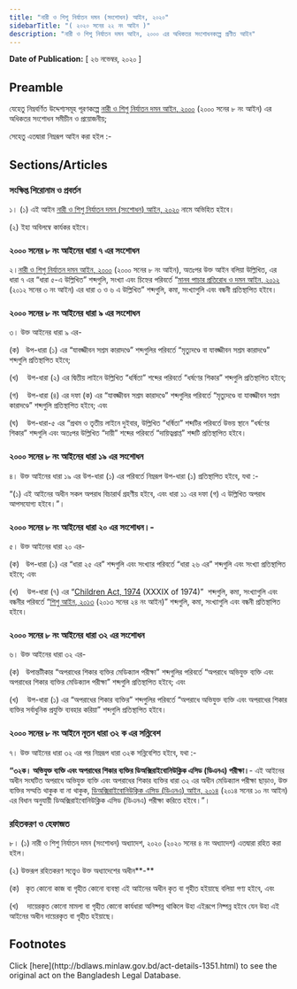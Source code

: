```yaml
---
title: "নারী ও শিশু নির্যাতন দমন (সংশোধন) আইন, ২০২০"
sidebarTitle: "( ২০২০ সনের ২২ নং আইন )"
description: "নারী ও শিশু নির্যাতন দমন আইন, ২০০০ এর অধিকতর সংশোধনকল্পে প্রণীত আইন"
---
```


**Date of Publication:** [ ২৬ নভেম্বর, ২০২০ ]

## Preamble

যেহেতু নিম্নবর্ণিত উদ্দেশ্যসমূহ পূরণকল্পে [নারী ও শিশু নির্যাতন দমন আইন, ২০০০](/laws/volume-32/act-835 "নারী ও শিশু নির্যাতন দমন আইন, ২০০০") (২০০০ সনের ৮ নং আইন) এর অধিকতর সংশোধন সমীচীন ও প্রয়োজনীয়;

সেহেতু এতদ্বারা নিম্নরূপ আইন করা হইল :-

## Sections/Articles

### সংক্ষিপ্ত শিরোনাম ও প্রবর্তন

১। (১) এই আইন [নারী ও শিশু নির্যাতন দমন (সংশোধন) আইন, ২০২০](/laws/volume-50/act-1351 "নারী ও শিশু নির্যাতন দমন (সংশোধন) আইন, ২০২০") নামে অভিহিত হইবে।

(২) ইহা অবিলম্বে কার্যকর হইবে।

### ২০০০ সনের ৮ নং আইনের ধারা ৭ এর সংশোধন

২।[নারী ও শিশু নির্যাতন দমন আইন, ২০০০](/laws/volume-32/act-835 "নারী ও শিশু নির্যাতন দমন আইন, ২০০০") (২০০০ সনের ৮ নং আইন), অতঃপর উক্ত আইন বলিয়া উল্লিখিত, এর ধারা ৭ এর “ধারা ৫-এ উল্লিখিত” শব্দগুলি, সংখ্যা এবং চিহ্নের পরিবর্তে “[মানব পাচার প্রতিরোধ ও দমন আইন, ২০১২](/laws/volume-42/act-1086 "মানব পাচার প্রতিরোধ ও দমন আইন, ২০১২") (২০১২ সনের ৩ নং আইন) এর ধারা ৩ ও ৬ এ উল্লিখিত” শব্দগুলি, কমা, সংখ্যাগুলি এবং বন্ধনী প্রতিস্থাপিত হইবে।

### ২০০০ সনের ৮ নং আইনের ধারা ৯ এর সংশোধন

৩। উক্ত আইনের ধারা ৯ এর-

(ক)   উপ-ধারা (১) এর “যাবজ্জীবন সশ্রম কারাদণ্ডে” শব্দগুলির পরিবর্তে “মৃত্যুদণ্ডে বা যাবজ্জীবন সশ্রম কারাদণ্ডে” শব্দগুলি প্রতিস্থাপিত হইবে;

(খ)    উপ-ধারা (২) এর দ্বিতীয় লাইনে উল্লিখিত “ধর্ষিতা” শব্দের পরিবর্তে “ধর্ষণের শিকার” শব্দগুলি প্রতিস্থাপিত হইবে;

(গ)    উপ-ধারা (৪) এর দফা (ক) এর “যাবজ্জীবন সশ্রম কারাদণ্ডে” শব্দগুলির পরিবর্তে “মৃত্যুদণ্ডে বা যাবজ্জীবন সশ্রম কারাদণ্ডে” শব্দগুলি প্রতিস্থাপিত হইবে; এবং

(ঘ)    উপ-ধারা-৫ এর “প্রথম ও তৃতীয় লাইনে দুইবার, উল্লিখিত “ধর্ষিতা” শব্দটির পরিবর্তে উভয় স্থানে “ধর্ষণের শিকার” শব্দগুলি এবং অতঃপর উল্লিখিত “দায়ী” শব্দের পরিবর্তে “দায়িত্বপ্রাপ্ত” শব্দটি প্রতিস্থাপিত হইবে।

### ২০০০ সনের ৮ নং আইনের ধারা ১৯ এর সংশোধন

৪। উক্ত আইনের ধারা ১৯ এর উপ-ধারা (১) এর পরিবর্তে নিম্নরূপ উপ-ধারা (১) প্রতিস্থাপিত হইবে, যথা :-

“(১) এই আইনের অধীন সকল অপরাধ বিচারার্থ গ্রহণীয় হইবে, এবং ধারা ১১ এর দফা (গ) এ উল্লিখিত অপরাধ আপসযোগ্য হইবে।”।

### ২০০০ সনের ৮ নং আইনের ধারা ২০ এর সংশোধন।-

৫। উক্ত আইনের ধারা ২০ এর-

(ক)   উপ-ধারা (১) এর “ধারা ২৫ এর” শব্দগুলি এবং সংখ্যার পরিবর্তে “ধারা ২৬ এর” শব্দগুলি এবং সংখ্যা প্রতিস্থাপিত হইবে; এবং

(খ)    উপ-ধারা (৭) এর “[Children Act, 1974](/laws/volume-19/act-470 "Children Act, 1974") (XXXIX of 1974)”  শব্দগুলি, কমা, সংখ্যাগুলি এবং বন্ধনীর পরিবর্তে “[শিশু আইন, ২০১৩](/laws/volume-43/act-1119 "শিশু আইন, ২০১৩") (২০১৩ সনের ২৪ নং আইন)” শব্দগুলি, কমা, সংখ্যাগুলি এবং বন্ধনী প্রতিস্থাপিত হইবে।

### ২০০০ সনের ৮ নং আইনের ধারা ৩২ এর সংশোধন

৬। উক্ত আইনের ধারা ৩২ এর-

(ক)   উপান্তটীকার “অপরাধের শিকার ব্যক্তির মেডিক্যাল পরীক্ষা” শব্দগুলির পরিবর্তে “অপরাধে অভিযুক্ত ব্যক্তি এবং অপরাধের শিকার ব্যক্তির মেডিক্যাল পরীক্ষা” শব্দগুলি প্রতিস্থাপিত হইবে; এবং

(খ)    উপ-ধারা (১) এর “অপরাধের শিকার ব্যক্তির” শব্দগুলির পরিবর্তে “অপরাধে অভিযুক্ত ব্যক্তি এবং অপরাধের শিকার ব্যক্তির সর্বাধুনিক প্রযুক্তি ব্যবহার করিয়া” শব্দগুলি প্রতিস্থাপিত হইবে।

### ২০০০ সনের ৮ নং আইনে নূতন ধারা ৩২ ক এর সন্নিবেশ

৭। উক্ত আইনের ধারা ৩২ এর পর নিম্নরূপ ধারা ৩২ক সন্নিবেশিত হইবে, যথা :-

**“৩২ক। অভিযুক্ত ব্যক্তি এবং অপরাধের শিকার ব্যক্তির ডিঅক্সিরাইবোনিউক্লিক এসিড (ডিএনএ) পরীক্ষা।**- এই আইনের অধীন সংঘটিত অপরাধে অভিযুক্ত ব্যক্তি এবং অপরাধের শিকার ব্যক্তির ধারা ৩২ এর অধীন মেডিক্যাল পরীক্ষা ছাড়াও, উক্ত ব্যক্তির সম্মতি থাকুক বা না থাকুক, [ডিঅক্সিরাইবোনিউক্লিক এসিড (ডিএনএ) আইন, ২০১৪](/laws/volume-44/act-1151 "ডিঅক্সিরাইবোনিউক্লিক এসিড (ডিএনএ) আইন, ২০১৪") (২০১৪ সনের ১০ নং আইন) এর বিধান অনুযায়ী ডিঅক্সিরাইবোনিউক্লিক এসিড (ডিএনএ) পরীক্ষা করিতে হইবে।”।

### রহিতকরণ ও হেফাজত

৮। (১) নারী ও শিশু নির্যাতন দমন (সংশোধন) অধ্যাদেশ, ২০২০ (২০২০ সনের ৪ নং অধ্যাদেশ) এতদ্বারা রহিত করা হইল।

(২) উক্তরূপ রহিতকরণ সত্ত্বেও উক্ত অধ্যাদেশের অধীন**-**

(ক)   কৃত কোনো কাজ বা গৃহীত কোনো ব্যবস্থা এই আইনের অধীন কৃত বা গৃহীত হইয়াছে বলিয়া গণ্য হইবে, এবং

(খ)    দায়েরকৃত কোনো মামলা বা গৃহীত কোনো কার্যধারা অনিষ্পন্ন থাকিলে উহা এইরূপে নিষ্পন্ন হইবে যেন উহা এই আইনের অধীন দায়েরকৃত বা গৃহীত হইয়াছে।

## Footnotes

<Note>
  Click [here](http://bdlaws.minlaw.gov.bd/act-details-1351.html) to see the original act on the Bangladesh Legal Database.
</Note>
